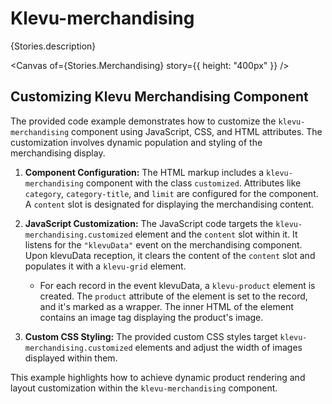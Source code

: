 
<Meta of={Stories} />

# Klevu-merchandising

<Markdown>{Stories.description}</Markdown>

<Canvas of={Stories.Merchandising} story={{ height: "400px" }} />

<Controls />

## Customizing Klevu Merchandising Component

The provided code example demonstrates how to customize the
`klevu-merchandising` component using JavaScript, CSS, and HTML attributes. The
customization involves dynamic population and styling of the merchandising
display.

1. **Component Configuration:** The HTML markup includes a `klevu-merchandising`
   component with the class `customized`. Attributes like `category`,
   `category-title`, and `limit` are configured for the component. A `content`
   slot is designated for displaying the merchandising content.

2. **JavaScript Customization:** The JavaScript code targets the
   `klevu-merchandising.customized` element and the `content` slot within it. It
   listens for the `"klevuData"` event on the merchandising component. Upon klevuData
   reception, it clears the content of the `content` slot and populates it with
   a `klevu-grid` element.

   - For each record in the event klevuData, a `klevu-product` element is created.
     The `product` attribute of the element is set to the record, and it's
     marked as a wrapper. The inner HTML of the element contains an image tag
     displaying the product's image.

3. **Custom CSS Styling:** The provided custom CSS styles target
   `klevu-merchandising.customized` elements and adjust the width of images
   displayed within them.

This example highlights how to achieve dynamic product rendering and layout
customization within the `klevu-merchandising` component.

<Canvas of={Stories.CustomizedMerchandising} />

<Canvas of={Stories.WithInfiniteScroll} />
